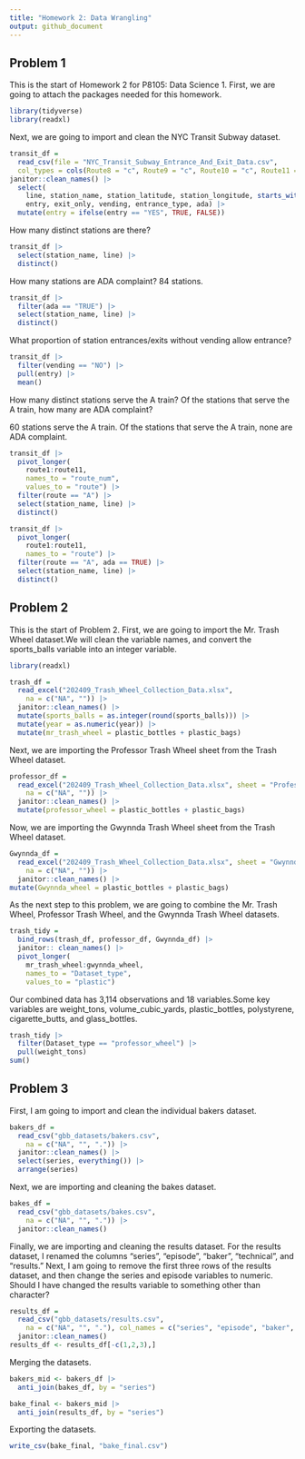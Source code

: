 ```yaml
---
title: "Homework 2: Data Wrangling"
output: github_document
---
```


## Problem 1

This is the start of Homework 2 for P8105: Data Science 1. First, we are going to attach the packages needed for this homework.  

```r
library(tidyverse)
library(readxl)
```

Next, we are going to import and clean the NYC Transit Subway dataset.  

```r
transit_df = 
  read_csv(file = "NYC_Transit_Subway_Entrance_And_Exit_Data.csv",
  col_types = cols(Route8 = "c", Route9 = "c", Route10 = "c", Route11 = "c")) |>
janitor::clean_names() |>
  select(
    line, station_name, station_latitude, station_longitude, starts_with("route"),
    entry, exit_only, vending, entrance_type, ada) |>
  mutate(entry = ifelse(entry == "YES", TRUE, FALSE))
```


How many distinct stations are there? 

```r
transit_df |> 
  select(station_name, line) |>
  distinct()
```

How many stations are ADA complaint? 84 stations. 
```r
transit_df |> 
  filter(ada == "TRUE") |>
  select(station_name, line) |> 
  distinct()
```


What proportion of station entrances/exits without vending allow entrance? 

```r
transit_df |> 
  filter(vending == "NO") |>
  pull(entry) |>
  mean()
```

How many distinct stations serve the A train? Of the stations that serve the A train, how many are ADA complaint? 

60 stations serve the A train. Of the stations that serve the A train, none are ADA complaint. 

```r
transit_df |> 
  pivot_longer(
    route1:route11, 
    names_to = "route_num", 
    values_to = "route") |>
  filter(route == "A") |>
  select(station_name, line) |>
  distinct()

transit_df |> 
  pivot_longer(
    route1:route11,
    names_to = "route") |>
  filter(route == "A", ada == TRUE) |>
  select(station_name, line) |>
  distinct()
```

## Problem 2

This is the start of Problem 2. First, we are going to import the Mr. Trash Wheel dataset.We will clean the variable names, and convert the sports_balls variable into an integer variable. 

```r
library(readxl)

trash_df = 
  read_excel("202409_Trash_Wheel_Collection_Data.xlsx",
    na = c("NA", "")) |> 
  janitor::clean_names() |> 
  mutate(sports_balls = as.integer(round(sports_balls))) |>
  mutate(year = as.numeric(year)) |>
  mutate(mr_trash_wheel = plastic_bottles + plastic_bags) 
```

Next, we are importing the Professor Trash Wheel sheet from the Trash Wheel dataset.

```r
professor_df = 
  read_excel("202409_Trash_Wheel_Collection_Data.xlsx", sheet = "Professor Trash Wheel",
    na = c("NA", "")) |>
  janitor::clean_names() |>
  mutate(professor_wheel = plastic_bottles + plastic_bags)
```

Now, we are importing the Gwynnda Trash Wheel sheet from the Trash Wheel dataset.

```r
Gwynnda_df = 
  read_excel("202409_Trash_Wheel_Collection_Data.xlsx", sheet = "Gwynnda Trash Wheel",
    na = c("NA", "")) |>
  janitor::clean_names() |> 
mutate(Gwynnda_wheel = plastic_bottles + plastic_bags)
```

As the next step to this problem, we are going to combine the Mr. Trash Wheel, Professor Trash Wheel, and the Gwynnda Trash Wheel datasets. 

```r
trash_tidy = 
  bind_rows(trash_df, professor_df, Gwynnda_df) |> 
  janitor:: clean_names() |> 
  pivot_longer(
    mr_trash_wheel:gwynnda_wheel,
    names_to = "Dataset_type", 
    values_to = "plastic")
```

Our combined data has 3,114 observations and 18 variables.Some key variables are weight_tons, volume_cubic_yards, plastic_bottles, polystyrene, cigarette_butts, and glass_bottles. 

```r
trash_tidy |>
  filter(Dataset_type == "professor_wheel") |>
  pull(weight_tons)
sum()
```
  

## Problem 3 

First, I am going to import and clean the individual bakers dataset. 

```r
bakers_df = 
  read_csv("gbb_datasets/bakers.csv",
    na = c("NA", "", ".")) |>
  janitor::clean_names() |>
  select(series, everything()) |>
  arrange(series)
```

Next, we are importing and cleaning the bakes dataset. 

```r
bakes_df = 
  read_csv("gbb_datasets/bakes.csv",
    na = c("NA", "", ".")) |>
  janitor::clean_names()
```

Finally, we are importing and cleaning the results dataset. For the results dataset, I renamed the columns "series", "episode", "baker", "technical", and "results." Next, I am going to remove the first three rows of the results dataset, and then change the series and episode variables to numeric. Should I have changed the results variable to something other than character? 

```r
results_df = 
  read_csv("gbb_datasets/results.csv", 
    na = c("NA", "", "."), col_names = c("series", "episode", "baker", "technical","result"), col_types = cols('series' = col_double(), 'episode' = col_double(), 'technical' = col_double())) |>
  janitor::clean_names() 
results_df <- results_df[-c(1,2,3),]
```

Merging the datasets. 
```r
bakers_mid <- bakers_df |>
  anti_join(bakes_df, by = "series")

bake_final <- bakers_mid |>
  anti_join(results_df, by = "series")
```

Exporting the datasets. 

```r
write_csv(bake_final, "bake_final.csv")
```